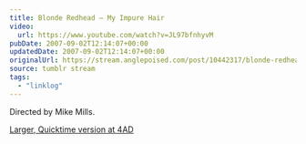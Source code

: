 ```yaml
---
title: Blonde Redhead – My Impure Hair
video:
  url: https://www.youtube.com/watch?v=JL97bfnhyvM
pubDate: 2007-09-02T12:14:07+00:00
updatedDate: 2007-09-02T12:14:07+00:00
originalUrl: https://stream.anglepoised.com/post/10442317/blonde-redhead-my-impure-hair-directed-by-mike
source: tumblr stream
tags:
  - "linklog"
---
```


Directed by Mike Mills.

[Larger, Quicktime version at 4AD][1]

[1]: http://4ad.com/features/mikemills/myimpurehair.html
